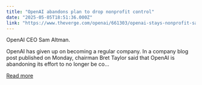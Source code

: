 ```yaml
---
title: "OpenAI abandons plan to drop nonprofit control"
date: "2025-05-05T18:51:36.000Z"
link: "https://www.theverge.com/openai/661303/openai-stays-nonprofit-sam-altman-employee-memo"
---
```


OpenAI CEO Sam Altman.

OpenAI has given up on becoming a regular company.
In a company blog post published on Monday, chairman Bret Taylor said that OpenAI is abandoning its effort to no longer be co...

[Read more](https://www.theverge.com/openai/661303/openai-stays-nonprofit-sam-altman-employee-memo)
